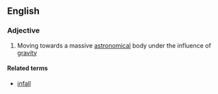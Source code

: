 ==English==

===Adjective===
{{en-adj|-}}

#{{astronomy}} Moving towards a massive [[astronomical]] body under the influence of [[gravity]]

====Related terms====
*[[infall]]